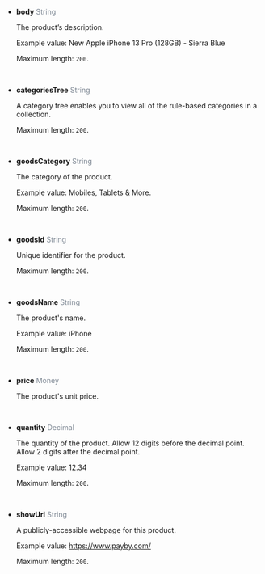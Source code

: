 - **body** <font color = ' #7d8793'>String</font>

  The product’s description.

  Example value: New Apple iPhone 13 Pro (128GB) - Sierra Blue

  Maximum length: `200`.

  <br />

- **categoriesTree** <font color = ' #7d8793'>String</font>

	A category tree enables you to view all of the rule-based categories in a collection.

	Maximum length: `200`.

	<br />

- **goodsCategory** <font color = ' #7d8793'>String</font>

	The category of the product.

	Example value: Mobiles, Tablets & More.

	Maximum length: `200`.

	<br />

- **goodsId** <font color = ' #7d8793'>String</font>

	Unique identifier for the product.

	Maximum length: `200`.

	<br />

- **goodsName** <font color = ' #7d8793'>String</font>

	The product's name.

	Example value: iPhone

	Maximum length: `200`.

	<br />

- **price** <font color = ' #7d8793'>Money</font>

	The product's unit price.

	<br />

- **quantity** <font color = ' #7d8793'>Decimal</font>

	The quantity of the product. Allow 12 digits before the decimal point. Allow 2 digits after the decimal point.

	Example value: 12.34

	Maximum length: `200`.

	<br />

- **showUrl** <font color = ' #7d8793'>String</font>

	A publicly-accessible webpage for this product.

	Example value: https://www.payby.com/

	Maximum length: `200`.
